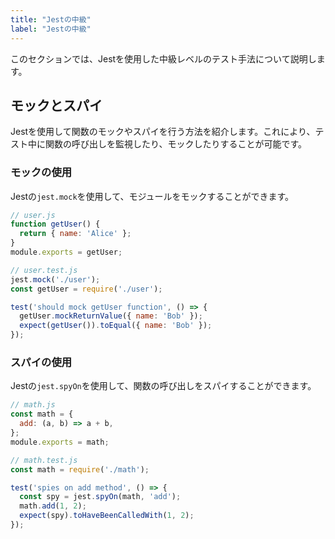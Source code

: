 ```yaml
---
title: "Jestの中級"
label: "Jestの中級"
---
```


このセクションでは、Jestを使用した中級レベルのテスト手法について説明します。

## モックとスパイ

Jestを使用して関数のモックやスパイを行う方法を紹介します。これにより、テスト中に関数の呼び出しを監視したり、モックしたりすることが可能です。

### モックの使用

Jestの`jest.mock`を使用して、モジュールをモックすることができます。

```javascript
// user.js
function getUser() {
  return { name: 'Alice' };
}
module.exports = getUser;

// user.test.js
jest.mock('./user');
const getUser = require('./user');

test('should mock getUser function', () => {
  getUser.mockReturnValue({ name: 'Bob' });
  expect(getUser()).toEqual({ name: 'Bob' });
});
```

### スパイの使用

Jestの`jest.spyOn`を使用して、関数の呼び出しをスパイすることができます。

```javascript
// math.js
const math = {
  add: (a, b) => a + b,
};
module.exports = math;

// math.test.js
const math = require('./math');

test('spies on add method', () => {
  const spy = jest.spyOn(math, 'add');
  math.add(1, 2);
  expect(spy).toHaveBeenCalledWith(1, 2);
});
```





